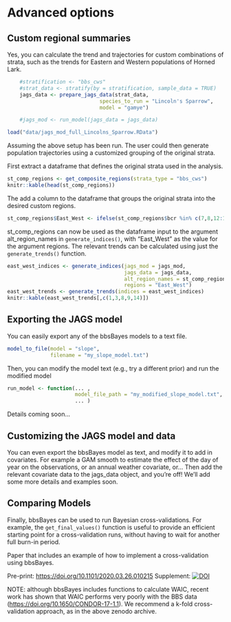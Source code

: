 # Advanced options {#Adv}


## Custom regional summaries

Yes, you can calculate the trend and trajectories for custom combinations of strata, such as the trends for Eastern and Western populations of Horned Lark.

``` r
    #stratification <- "bbs_cws"
    #strat_data <- stratify(by = stratification, sample_data = TRUE)
    jags_data <- prepare_jags_data(strat_data,
                              species_to_run = "Lincoln's Sparrow",
                              model = "gamye")

    #jags_mod <- run_model(jags_data = jags_data)
```

```r
load("data/jags_mod_full_Lincolns_Sparrow.RData")
```


Assuming the above setup has been run. The user could then generate population trajectories using a customized grouping of the original strata.

First extract a dataframe that defines the original strata used in the analysis.

``` r
st_comp_regions <- get_composite_regions(strata_type = "bbs_cws")
knitr::kable(head(st_comp_regions))
```

The add a column to the dataframe that groups the original strata into the desired custom regions.

``` r
st_comp_regions$East_West <- ifelse(st_comp_regions$bcr %in% c(7,8,12:14,22:31),"East","West")
```

st_comp_regions can now be used as the dataframe input to the argument alt_region_names in `generate_indices()`, with "East_West" as the value for the argument regions. The relevant trends can be calculated using just the `generate_trends()` function.

``` r
east_west_indices <- generate_indices(jags_mod = jags_mod,
                                      jags_data = jags_data,
                                      alt_region_names = st_comp_regions,
                                      regions = "East_West")
east_west_trends <- generate_trends(indices = east_west_indices)
knitr::kable(east_west_trends[,c(1,3,8,9,14)])
```




## Exporting the JAGS model

You can easily export any of the bbsBayes models to a text file.

``` r
model_to_file(model = "slope",
              filename = "my_slope_model.txt")
```

Then, you can modify the model text (e.g., try a different prior) and run the modified model

``` r
run_model <- function(... ,
                      model_file_path = "my_modified_slope_model.txt",
                      ... )
```

Details coming soon...

## Customizing the JAGS model and data

You can even export the bbsBayes model as text, and modify it to add in covariates. For example a GAM smooth to estimate the effect of the day of year on the observations, or an annual weather covariate, or... Then add the relevant covariate data to the jags_data object, and you're off! We'll add some more details and examples soon.

## Comparing Models

Finally, bbsBayes can be used to run Bayesian cross-validations. For example, the `get_final_values()` function is useful to provide an efficient starting point for a cross-validation runs, without having to wait for another full burn-in period.

Paper that includes an example of how to implement a cross-validation using bbsBayes.

Pre-print: <https://doi.org/10.1101/2020.03.26.010215> Supplement: [![DOI](https://zenodo.org/badge/228419725.svg)](https://zenodo.org/badge/latestdoi/228419725)

NOTE: although bbsBayes includes functions to calculate WAIC, recent work has shown that WAIC performs very poorly with the BBS data (<https://doi.org/10.1650/CONDOR-17-1.1>). We recommend a k-fold cross-validation approach, as in the above zenodo archive.